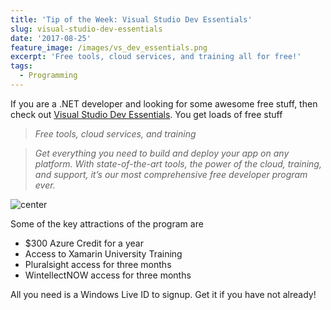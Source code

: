 ```yaml
---
title: 'Tip of the Week: Visual Studio Dev Essentials'
slug: visual-studio-dev-essentials
date: '2017-08-25'
feature_image: /images/vs_dev_essentials.png
excerpt: 'Free tools, cloud services, and training all for free!'
tags:
  - Programming
---
```

If you are a .NET developer and looking for some awesome free stuff, then check out [Visual Studio Dev Essentials](https://www.visualstudio.com/dev-essentials/). You get loads of free stuff

> _Free tools, cloud services, and training_

> _Get everything you need to build and deploy your app on any platform. With state-of-the-art tools, the power of the cloud, training, and support, it’s our most comprehensive free developer program ever._

![center](/images/vs_dev_essentials.png)

Some of the key attractions of the program are

-   $300 Azure Credit for a year
-   Access to Xamarin University Training
-   Pluralsight access for three months
-   WintellectNOW access for three months

All you need is a Windows Live ID to signup. Get it if you have not already!
